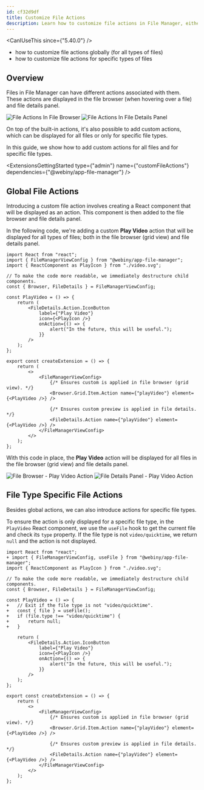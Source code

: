 ```yaml
---
id: cf32d9df
title: Customize File Actions
description: Learn how to customize file actions in File Manager, either globally or for specific file types.
---
```



<CanIUseThis since={"5.40.0"} />

<WhatYouWillLearn>

- how to customize file actions globally (for all types of files)
- how to customize file actions for specific types of files

</WhatYouWillLearn>

## Overview

Files in File Manager can have different actions associated with them. These actions are displayed in the file browser (when hovering over a file) and file details panel. 

<Image src={fmFilesActions} title="File Actions In File Browser" />

<Image src={fmFilesActions2} title="File Actions In File Details Panel" />

On top of the built-in actions, it's also possible to add custom actions, which can be displayed for all files or only for specific file types. 

In this guide, we show how to add custom actions for all files and for specific file types.

<ExtensionsGettingStarted type={"admin"} name={"customFileActions"} dependencies={"@webiny/app-file-manager"} />

## Global File Actions

Introducing a custom file action involves creating a React component that will be displayed as an action. This component is then added to the file browser and file details panel.

In the following code, we're adding a custom **Play Video** action that will be displayed for all types of files; both in the file browser (grid view) and file details panel.

```tsx extensions/customFileActions/src/index.tsx
import React from "react";
import { FileManagerViewConfig } from "@webiny/app-file-manager";
import { ReactComponent as PlayIcon } from "./video.svg";

// To make the code more readable, we immediately destructure child components.
const { Browser, FileDetails } = FileManagerViewConfig;

const PlayVideo = () => {
    return (
        <FileDetails.Action.IconButton
            label={"Play Video"}
            icon={<PlayIcon />}
            onAction={() => {
                alert("In the future, this will be useful.");
            }}
        />
    );
};

export const createExtension = () => {
    return (
        <>
            <FileManagerViewConfig>
                {/* Ensures custom is applied in file browser (grid view). */}
                <Browser.Grid.Item.Action name={"playVideo"} element={<PlayVideo />} />

                {/* Ensures custom preview is applied in file details. */}
                <FileDetails.Action name={"playVideo"} element={<PlayVideo />} />
            </FileManagerViewConfig>
        </>
    );
};
```

With this code in place, the **Play Video** action will be displayed for all files in the file browser (grid view) and file details panel.

<Image src={fmFilesGridActionPlay} title="File Browser - Play Video Action" />

<Image src={fmFilesGridDetailsActionPlay} title="File Details Panel - Play Video Action" />

## File Type Specific File Actions

Besides global actions, we can also introduce actions for specific file types. 

To ensure the action is only displayed for a specific file type, in the `PlayVideo` React component, we use the `useFile` hook to get the current file and check its `type` property. If the file type is not `video/quicktime`, we return `null` and the action is not displayed.

```diff-tsx extensions/customFileActions/src/index.tsx
import React from "react";
+ import { FileManagerViewConfig, useFile } from "@webiny/app-file-manager";
import { ReactComponent as PlayIcon } from "./video.svg";

// To make the code more readable, we immediately destructure child components.
const { Browser, FileDetails } = FileManagerViewConfig;

const PlayVideo = () => {
+   // Exit if the file type is not "video/quicktime".
+   const { file } = useFile();
+   if (file.type !== "video/quicktime") {
+       return null;
+   }
    
    return (
        <FileDetails.Action.IconButton
            label={"Play Video"}
            icon={<PlayIcon />}
            onAction={() => {
                alert("In the future, this will be useful.");
            }}
        />
    );
};

export const createExtension = () => {
    return (
        <>
            <FileManagerViewConfig>
                {/* Ensures custom is applied in file browser (grid view). */}
                <Browser.Grid.Item.Action name={"playVideo"} element={<PlayVideo />} />

                {/* Ensures custom preview is applied in file details. */}
                <FileDetails.Action name={"playVideo"} element={<PlayVideo />} />
            </FileManagerViewConfig>
        </>
    );
};
```
